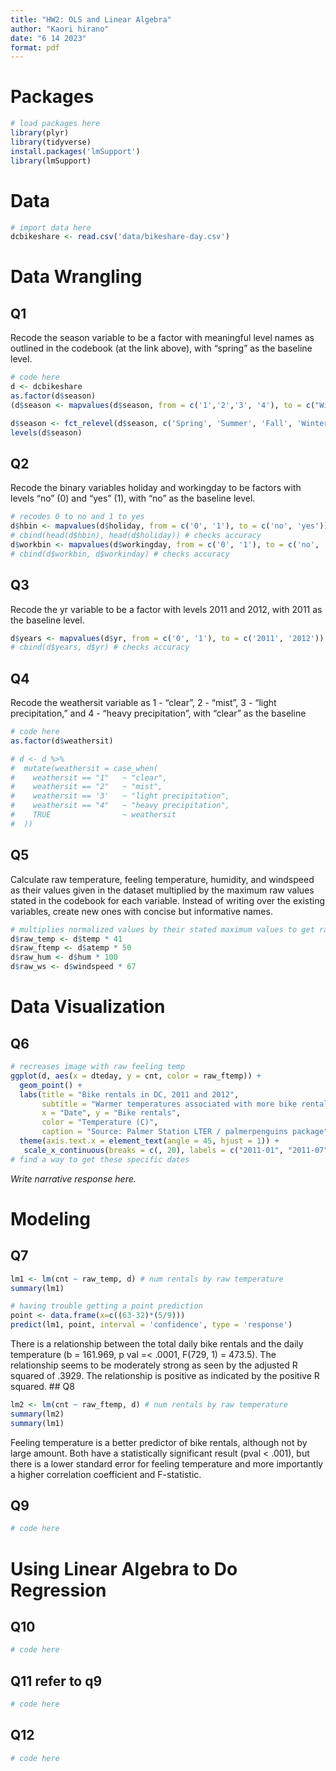 ```yaml
---
title: "HW2: OLS and Linear Algebra"
author: "Kaori hirano"
date: "6 14 2023"
format: pdf
---
```


# Packages

```r
# load packages here
library(plyr)
library(tidyverse)
install.packages('lmSupport')
library(lmSupport)
```

# Data

```r
# import data here
dcbikeshare <- read.csv('data/bikeshare-day.csv')
```


# Data Wrangling

## Q1 
Recode the season variable to be a factor with meaningful level names as outlined in the
codebook (at the link above), with “spring” as the baseline level.

```r
# code here
d <- dcbikeshare
as.factor(d$season)
(d$season <- mapvalues(d$season, from = c('1','2','3', '4'), to = c("Winter", "Spring", "Summer", "Fall"))) # recodes, not ideal method but lmSupport wasn't loading...

d$season <- fct_relevel(d$season, c('Spring', 'Summer', 'Fall', 'Winter')) #relevels
levels(d$season)
```

## Q2 
Recode the binary variables holiday and workingday to be factors with levels “no” (0) and
“yes” (1), with “no” as the baseline level.
```r
# recodes 0 to no and 1 to yes
d$hbin <- mapvalues(d$holiday, from = c('0', '1'), to = c('no', 'yes'))
# cbind(head(d$hbin), head(d$holiday)) # checks accuracy 
d$workbin <- mapvalues(d$workingday, from = c('0', '1'), to = c('no', 'yes')) 
# cbind(d$workbin, d$workinday) # checks accuracy 
```

## Q3
Recode the yr variable to be a factor with levels 2011 and 2012, with 2011 as the baseline
level.
```r
d$years <- mapvalues(d$yr, from = c('0', '1'), to = c('2011', '2012'))
# cbind(d$years, d$yr) # checks accuracy 
```

## Q4
Recode the weathersit variable as 1 - “clear”, 2 - “mist”, 3 - “light precipitation,” and 4 -
“heavy precipitation”, with “clear” as the baseline
```r
# code here
as.factor(d$weathersit)

# d <- d %>%
#  mutate(weathersit = case_when(
#    weathersit == "1"   ~ "clear",
#    weathersit == "2"   ~ "mist",
#    weathersit == '3'   ~ "light precipitation",
#    weathersit == "4"   ~ "heavy precipitation",
#    TRUE                ~ weathersit
#  ))
```

## Q5
Calculate raw temperature, feeling temperature, humidity, and windspeed as their values given
in the dataset multiplied by the maximum raw values stated in the codebook for each variable.
Instead of writing over the existing variables, create new ones with concise but
informative names.
```r
# multiplies normalized values by their stated maximum values to get raw values
d$raw_temp <- d$temp * 41
d$raw_ftemp <- d$atemp * 50
d$raw_hum <- d$hum * 100
d$raw_ws <- d$windspeed * 67
```

# Data Visualization 

## Q6

```r
# recreases image with raw feeling temp
ggplot(d, aes(x = dteday, y = cnt, color = raw_ftemp)) + 
  geom_point() +
  labs(title = "Bike rentals in DC, 2011 and 2012",
       subtitle = "Warmer temperatures associated with more bike rentals",
       x = "Date", y = "Bike rentals",
       color = "Temperature (C)",
       caption = "Source: Palmer Station LTER / palmerpenguins package") +
  theme(axis.text.x = element_text(angle = 45, hjust = 1)) +
   scale_x_continuous(breaks = c(, 20), labels = c("2011-01", "2011-07", '2021-01', '2021-07', '2013-01'))
# find a way to get these specific dates
```

*Write narrative response here.*

# Modeling

## Q7
```r
lm1 <- lm(cnt ~ raw_temp, d) # num rentals by raw temperature
summary(lm1) 

# having trouble getting a point prediction
point <- data.frame(x=c((63-32)*(5/9)))
predict(lm1, point, interval = 'confidence', type = 'response')
```
There is a relationship between the total daily bike rentals and the daily temperature (b = 161.969, p val =< .0001, F(729, 1) = 473.5). The relationship seems to be moderately strong as seen by the adjusted R squared of .3929. The relationship is positive as indicated by the positive R squared. 
## Q8
```r
lm2 <- lm(cnt ~ raw_ftemp, d) # num rentals by raw temperature
summary(lm2) 
summary(lm1)
```
Feeling temperature is a better predictor of bike rentals, although not by large amount. Both have a statistically significant result (pval < .001), but there is a lower standard error for feeling temperature and more importantly a higher correlation coefficient and F-statistic. 

## Q9
```r
# code here
```

# Using Linear Algebra to Do Regression

## Q10
```r
# code here
```

## Q11 refer to q9
```r
# code here
```

## Q12
```r
# code here
```
